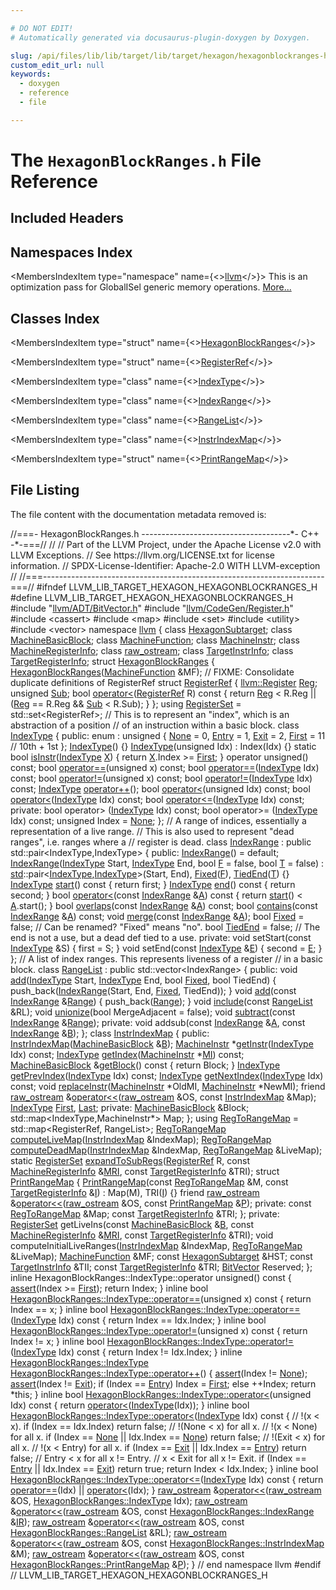```yaml
---

# DO NOT EDIT!
# Automatically generated via docusaurus-plugin-doxygen by Doxygen.

slug: /api/files/lib/lib/target/lib/target/hexagon/hexagonblockranges-h
custom_edit_url: null
keywords:
  - doxygen
  - reference
  - file

---
```





# The `HexagonBlockRanges.h` File Reference

<DoxygenPage pluginConfig={pluginConfig}>



## Included Headers

<IncludesList>
<IncludesListItem
  filePath="llvm/ADT/BitVector.h"
  permalink="/docs/api/files/include/include/llvm/include/llvm/adt/bitvector-h"
  isLocal="true" />
<IncludesListItem
  filePath="llvm/CodeGen/Register.h"
  permalink="/docs/api/files/include/include/llvm/include/llvm/codegen/register-h"
  isLocal="true" />
<IncludesListItem
  filePath="cassert"
  permalink=""
  isLocal="false" />
<IncludesListItem
  filePath="map"
  permalink=""
  isLocal="false" />
<IncludesListItem
  filePath="set"
  permalink=""
  isLocal="false" />
<IncludesListItem
  filePath="utility"
  permalink=""
  isLocal="false" />
<IncludesListItem
  filePath="vector"
  permalink=""
  isLocal="false" />
</IncludesList>

## Namespaces Index

<MembersIndex>

<MembersIndexItem
  type="namespace"
  name={<><a href="/docs/api/namespaces/llvm">llvm</a></>}>
This is an optimization pass for GlobalISel generic memory operations. <a href="/docs/api/namespaces/llvm/#details">More...</a>
</MembersIndexItem>

</MembersIndex>

## Classes Index

<MembersIndex>

<MembersIndexItem
  type="struct"
  name={<><a href="/docs/api/structs/llvm/hexagonblockranges">HexagonBlockRanges</a></>}>
</MembersIndexItem>

<MembersIndexItem
  type="struct"
  name={<><a href="/docs/api/structs/llvm/hexagonblockranges/registerref">RegisterRef</a></>}>
</MembersIndexItem>

<MembersIndexItem
  type="class"
  name={<><a href="/docs/api/classes/llvm/hexagonblockranges/indextype">IndexType</a></>}>
</MembersIndexItem>

<MembersIndexItem
  type="class"
  name={<><a href="/docs/api/classes/llvm/hexagonblockranges/indexrange">IndexRange</a></>}>
</MembersIndexItem>

<MembersIndexItem
  type="class"
  name={<><a href="/docs/api/classes/llvm/hexagonblockranges/rangelist">RangeList</a></>}>
</MembersIndexItem>

<MembersIndexItem
  type="class"
  name={<><a href="/docs/api/classes/llvm/hexagonblockranges/instrindexmap">InstrIndexMap</a></>}>
</MembersIndexItem>

<MembersIndexItem
  type="struct"
  name={<><a href="/docs/api/structs/llvm/hexagonblockranges/printrangemap">PrintRangeMap</a></>}>
</MembersIndexItem>

</MembersIndex>


## File Listing

The file content with the documentation metadata removed is:

<ProgramListing>

<Link id="l00001" /><CodeLine lineNumber="1"><Highlight kind="comment">//===- HexagonBlockRanges.h -------------------------------------&#42;- C++ -&#42;-===//</Highlight><Highlight kind="normal"></Highlight></CodeLine>
<Link id="l00002" /><CodeLine lineNumber="2"><Highlight kind="normal"></Highlight><Highlight kind="comment">//</Highlight><Highlight kind="normal"></Highlight></CodeLine>
<Link id="l00003" /><CodeLine lineNumber="3"><Highlight kind="normal"></Highlight><Highlight kind="comment">// Part of the LLVM Project, under the Apache License v2.0 with LLVM Exceptions.</Highlight><Highlight kind="normal"></Highlight></CodeLine>
<Link id="l00004" /><CodeLine lineNumber="4"><Highlight kind="normal"></Highlight><Highlight kind="comment">// See https://llvm.org/LICENSE.txt for license information.</Highlight><Highlight kind="normal"></Highlight></CodeLine>
<Link id="l00005" /><CodeLine lineNumber="5"><Highlight kind="normal"></Highlight><Highlight kind="comment">// SPDX-License-Identifier: Apache-2.0 WITH LLVM-exception</Highlight><Highlight kind="normal"></Highlight></CodeLine>
<Link id="l00006" /><CodeLine lineNumber="6"><Highlight kind="normal"></Highlight><Highlight kind="comment">//</Highlight><Highlight kind="normal"></Highlight></CodeLine>
<Link id="l00007" /><CodeLine lineNumber="7"><Highlight kind="normal"></Highlight><Highlight kind="comment">//===----------------------------------------------------------------------===//</Highlight><Highlight kind="normal"></Highlight></CodeLine>
<Link id="l00008" /><CodeLine lineNumber="8"><Highlight kind="normal"></Highlight></CodeLine>
<Link id="l00009" /><CodeLine lineNumber="9"><Highlight kind="normal"></Highlight><Highlight kind="preprocessor">#ifndef LLVM&#95;LIB&#95;TARGET&#95;HEXAGON&#95;HEXAGONBLOCKRANGES&#95;H</Highlight><Highlight kind="normal"></Highlight></CodeLine>
<Link id="l00010" /><CodeLine lineNumber="10"><Highlight kind="normal"></Highlight><Highlight kind="preprocessor">#define LLVM&#95;LIB&#95;TARGET&#95;HEXAGON&#95;HEXAGONBLOCKRANGES&#95;H</Highlight><Highlight kind="normal"></Highlight></CodeLine>
<Link id="l00011" /><CodeLine lineNumber="11"><Highlight kind="normal"></Highlight></CodeLine>
<Link id="l00012" /><CodeLine lineNumber="12"><Highlight kind="normal"></Highlight><Highlight kind="preprocessor">#include &quot;<a href="/docs/api/files/include/include/llvm/include/llvm/adt/bitvector-h">llvm/ADT/BitVector.h</a>&quot;</Highlight><Highlight kind="normal"></Highlight></CodeLine>
<Link id="l00013" /><CodeLine lineNumber="13"><Highlight kind="normal"></Highlight><Highlight kind="preprocessor">#include &quot;<a href="/docs/api/files/include/include/llvm/include/llvm/codegen/register-h">llvm/CodeGen/Register.h</a>&quot;</Highlight><Highlight kind="normal"></Highlight></CodeLine>
<Link id="l00014" /><CodeLine lineNumber="14"><Highlight kind="normal"></Highlight><Highlight kind="preprocessor">#include &lt;cassert&gt;</Highlight><Highlight kind="normal"></Highlight></CodeLine>
<Link id="l00015" /><CodeLine lineNumber="15"><Highlight kind="normal"></Highlight><Highlight kind="preprocessor">#include &lt;map&gt;</Highlight><Highlight kind="normal"></Highlight></CodeLine>
<Link id="l00016" /><CodeLine lineNumber="16"><Highlight kind="normal"></Highlight><Highlight kind="preprocessor">#include &lt;set&gt;</Highlight><Highlight kind="normal"></Highlight></CodeLine>
<Link id="l00017" /><CodeLine lineNumber="17"><Highlight kind="normal"></Highlight><Highlight kind="preprocessor">#include &lt;utility&gt;</Highlight><Highlight kind="normal"></Highlight></CodeLine>
<Link id="l00018" /><CodeLine lineNumber="18"><Highlight kind="normal"></Highlight><Highlight kind="preprocessor">#include &lt;vector&gt;</Highlight><Highlight kind="normal"></Highlight></CodeLine>
<Link id="l00019" /><CodeLine lineNumber="19"><Highlight kind="normal"></Highlight></CodeLine>
<Link id="l00020" /><CodeLine lineNumber="20"><Highlight kind="normal"></Highlight><Highlight kind="keyword">namespace </Highlight><Highlight kind="normal"><a href="/docs/api/namespaces/llvm">llvm</a> &#123;</Highlight></CodeLine>
<Link id="l00021" /><CodeLine lineNumber="21"><Highlight kind="normal"></Highlight></CodeLine>
<Link id="l00022" /><CodeLine lineNumber="22"><Highlight kind="normal"></Highlight><Highlight kind="keyword">class </Highlight><Highlight kind="normal"><a href="/docs/api/classes/llvm/hexagonsubtarget">HexagonSubtarget</a>;</Highlight></CodeLine>
<Link id="l00023" /><CodeLine lineNumber="23"><Highlight kind="normal"></Highlight><Highlight kind="keyword">class </Highlight><Highlight kind="normal"><a href="/docs/api/classes/llvm/machinebasicblock">MachineBasicBlock</a>;</Highlight></CodeLine>
<Link id="l00024" /><CodeLine lineNumber="24"><Highlight kind="normal"></Highlight><Highlight kind="keyword">class </Highlight><Highlight kind="normal"><a href="/docs/api/classes/llvm/machinefunction">MachineFunction</a>;</Highlight></CodeLine>
<Link id="l00025" /><CodeLine lineNumber="25"><Highlight kind="normal"></Highlight><Highlight kind="keyword">class </Highlight><Highlight kind="normal"><a href="/docs/api/classes/llvm/machineinstr">MachineInstr</a>;</Highlight></CodeLine>
<Link id="l00026" /><CodeLine lineNumber="26"><Highlight kind="normal"></Highlight><Highlight kind="keyword">class </Highlight><Highlight kind="normal"><a href="/docs/api/classes/llvm/machineregisterinfo">MachineRegisterInfo</a>;</Highlight></CodeLine>
<Link id="l00027" /><CodeLine lineNumber="27"><Highlight kind="normal"></Highlight><Highlight kind="keyword">class </Highlight><Highlight kind="normal"><a href="/docs/api/classes/llvm/raw-ostream">raw&#95;ostream</a>;</Highlight></CodeLine>
<Link id="l00028" /><CodeLine lineNumber="28"><Highlight kind="normal"></Highlight><Highlight kind="keyword">class </Highlight><Highlight kind="normal"><a href="/docs/api/classes/llvm/targetinstrinfo">TargetInstrInfo</a>;</Highlight></CodeLine>
<Link id="l00029" /><CodeLine lineNumber="29"><Highlight kind="normal"></Highlight><Highlight kind="keyword">class </Highlight><Highlight kind="normal"><a href="/docs/api/classes/llvm/targetregisterinfo">TargetRegisterInfo</a>;</Highlight></CodeLine>
<Link id="l00030" /><CodeLine lineNumber="30"><Highlight kind="normal"></Highlight></CodeLine>
<Link id="l00031" /><CodeLine lineNumber="31" lineLink="/docs/api/structs/llvm/hexagonblockranges"><Highlight kind="normal"></Highlight><Highlight kind="keyword">struct </Highlight><Highlight kind="normal"><a href="/docs/api/structs/llvm/hexagonblockranges/#a8651ab6dedcb92edc1f12c21d3aa34a8">HexagonBlockRanges</a> &#123;</Highlight></CodeLine>
<Link id="l00032" /><CodeLine lineNumber="32"><Highlight kind="normal">  <a href="/docs/api/structs/llvm/hexagonblockranges/#a8651ab6dedcb92edc1f12c21d3aa34a8">HexagonBlockRanges</a>(<a href="/docs/api/classes/llvm/machinefunction">MachineFunction</a> &amp;MF);</Highlight></CodeLine>
<Link id="l00033" /><CodeLine lineNumber="33"><Highlight kind="normal"></Highlight></CodeLine>
<Link id="l00034" /><CodeLine lineNumber="34"><Highlight kind="normal">  </Highlight><Highlight kind="comment">// FIXME: Consolidate duplicate definitions of RegisterRef</Highlight><Highlight kind="normal"></Highlight></CodeLine>
<Link id="l00035" /><CodeLine lineNumber="35" lineLink="/docs/api/structs/llvm/hexagonblockranges/registerref"><Highlight kind="normal">  </Highlight><Highlight kind="keyword">struct </Highlight><Highlight kind="normal"><a href="/docs/api/structs/llvm/hexagonblockranges/registerref">RegisterRef</a> &#123;</Highlight></CodeLine>
<Link id="l00036" /><CodeLine lineNumber="36" lineLink="/docs/api/structs/llvm/hexagonblockranges/registerref/#a83d950dc09b57f7a23737e975c6a048e"><Highlight kind="normal">    <a href="/docs/api/classes/llvm/register">llvm::Register</a> <a href="/docs/api/structs/llvm/hexagonblockranges/registerref/#a83d950dc09b57f7a23737e975c6a048e">Reg</a>;</Highlight></CodeLine>
<Link id="l00037" /><CodeLine lineNumber="37" lineLink="/docs/api/structs/llvm/hexagonblockranges/registerref/#a53042a5183546dbeb1dcac1f8b2c81da"><Highlight kind="normal">    </Highlight><Highlight kind="keywordtype">unsigned</Highlight><Highlight kind="normal"> <a href="/docs/api/structs/llvm/hexagonblockranges/registerref/#a53042a5183546dbeb1dcac1f8b2c81da">Sub</a>;</Highlight></CodeLine>
<Link id="l00038" /><CodeLine lineNumber="38"><Highlight kind="normal"></Highlight></CodeLine>
<Link id="l00039" /><CodeLine lineNumber="39" lineLink="/docs/api/structs/llvm/hexagonblockranges/registerref/#a14405e96d9e7ed50afc28af4fea9e880"><Highlight kind="normal">    </Highlight><Highlight kind="keywordtype">bool</Highlight><Highlight kind="normal"> <a href="/docs/api/structs/llvm/hexagonblockranges/registerref/#a14405e96d9e7ed50afc28af4fea9e880">operator&lt;</a>(<a href="/docs/api/structs/llvm/hexagonblockranges/registerref">RegisterRef</a> R)</Highlight><Highlight kind="keyword"> const </Highlight><Highlight kind="normal">&#123;</Highlight></CodeLine>
<Link id="l00040" /><CodeLine lineNumber="40"><Highlight kind="normal">      </Highlight><Highlight kind="keywordflow">return</Highlight><Highlight kind="normal"> <a href="/docs/api/structs/llvm/hexagonblockranges/registerref/#a83d950dc09b57f7a23737e975c6a048e">Reg</a> &lt; R.Reg || (<a href="/docs/api/structs/llvm/hexagonblockranges/registerref/#a83d950dc09b57f7a23737e975c6a048e">Reg</a> == R.Reg &amp;&amp; <a href="/docs/api/structs/llvm/hexagonblockranges/registerref/#a53042a5183546dbeb1dcac1f8b2c81da">Sub</a> &lt; R.Sub);</Highlight></CodeLine>
<Link id="l00041" /><CodeLine lineNumber="41"><Highlight kind="normal">    &#125;</Highlight></CodeLine>
<Link id="l00042" /><CodeLine lineNumber="42"><Highlight kind="normal">  &#125;;</Highlight></CodeLine>
<Link id="l00043" /><CodeLine lineNumber="43" lineLink="/docs/api/structs/llvm/hexagonblockranges/#a0a8faf4f40cfc6671fb8f5d418857c6f"><Highlight kind="normal">  </Highlight><Highlight kind="keyword">using </Highlight><Highlight kind="normal"><a href="/docs/api/structs/llvm/hexagonblockranges/#a0a8faf4f40cfc6671fb8f5d418857c6f">RegisterSet</a> = std::set&lt;RegisterRef&gt;;</Highlight></CodeLine>
<Link id="l00044" /><CodeLine lineNumber="44"><Highlight kind="normal"></Highlight></CodeLine>
<Link id="l00045" /><CodeLine lineNumber="45"><Highlight kind="normal">  </Highlight><Highlight kind="comment">// This is to represent an &quot;index&quot;, which is an abstraction of a position</Highlight><Highlight kind="normal"></Highlight></CodeLine>
<Link id="l00046" /><CodeLine lineNumber="46"><Highlight kind="normal">  </Highlight><Highlight kind="comment">// of an instruction within a basic block.</Highlight><Highlight kind="normal"></Highlight></CodeLine>
<Link id="l00047" /><CodeLine lineNumber="47" lineLink="/docs/api/classes/llvm/hexagonblockranges/indextype"><Highlight kind="normal">  </Highlight><Highlight kind="keyword">class </Highlight><Highlight kind="normal"><a href="/docs/api/classes/llvm/hexagonblockranges/indextype/#a5f217f9378c86bb3a8459fa3858be198">IndexType</a> &#123;</Highlight></CodeLine>
<Link id="l00048" /><CodeLine lineNumber="48"><Highlight kind="normal">  </Highlight><Highlight kind="keyword">public</Highlight><Highlight kind="normal">:</Highlight></CodeLine>
<Link id="l00049" /><CodeLine lineNumber="49"><Highlight kind="normal">    enum : </Highlight><Highlight kind="keywordtype">unsigned</Highlight><Highlight kind="normal"> &#123;</Highlight></CodeLine>
<Link id="l00050" /><CodeLine lineNumber="50" lineLink="/docs/api/classes/llvm/hexagonblockranges/indextype/#a5b92ed17598d95ff52cb6c9a33f5dd76af51a19e2bdd0598f566d27e90b554c22"><Highlight kind="normal">      <a href="/docs/api/classes/llvm/hexagonblockranges/indextype/#a5b92ed17598d95ff52cb6c9a33f5dd76af51a19e2bdd0598f566d27e90b554c22">None</a>  = 0,</Highlight></CodeLine>
<Link id="l00051" /><CodeLine lineNumber="51" lineLink="/docs/api/classes/llvm/hexagonblockranges/indextype/#a5b92ed17598d95ff52cb6c9a33f5dd76a1b7a0dcb5cb1c69fbc86f7d7b89a95bd"><Highlight kind="normal">      <a href="/docs/api/classes/llvm/hexagonblockranges/indextype/#a5b92ed17598d95ff52cb6c9a33f5dd76a1b7a0dcb5cb1c69fbc86f7d7b89a95bd">Entry</a> = 1,</Highlight></CodeLine>
<Link id="l00052" /><CodeLine lineNumber="52" lineLink="/docs/api/classes/llvm/hexagonblockranges/indextype/#a5b92ed17598d95ff52cb6c9a33f5dd76a8dfa0bea6fb1d85fb8cbbdf79a6a4903"><Highlight kind="normal">      <a href="/docs/api/classes/llvm/hexagonblockranges/indextype/#a5b92ed17598d95ff52cb6c9a33f5dd76a8dfa0bea6fb1d85fb8cbbdf79a6a4903">Exit</a>  = 2,</Highlight></CodeLine>
<Link id="l00053" /><CodeLine lineNumber="53" lineLink="/docs/api/classes/llvm/hexagonblockranges/indextype/#a5b92ed17598d95ff52cb6c9a33f5dd76ae5936d5e6ec85f7faa7a42b40008783d"><Highlight kind="normal">      <a href="/docs/api/classes/llvm/hexagonblockranges/indextype/#a5b92ed17598d95ff52cb6c9a33f5dd76ae5936d5e6ec85f7faa7a42b40008783d">First</a> = 11  </Highlight><Highlight kind="comment">// 10th + 1st</Highlight><Highlight kind="normal"></Highlight></CodeLine>
<Link id="l00054" /><CodeLine lineNumber="54"><Highlight kind="normal">    &#125;;</Highlight></CodeLine>
<Link id="l00055" /><CodeLine lineNumber="55"><Highlight kind="normal"></Highlight></CodeLine>
<Link id="l00056" /><CodeLine lineNumber="56" lineLink="/docs/api/classes/llvm/hexagonblockranges/indextype/#a5f217f9378c86bb3a8459fa3858be198"><Highlight kind="normal">    <a href="/docs/api/classes/llvm/hexagonblockranges/indextype/#a5f217f9378c86bb3a8459fa3858be198">IndexType</a>() &#123;&#125;</Highlight></CodeLine>
<Link id="l00057" /><CodeLine lineNumber="57" lineLink="/docs/api/classes/llvm/hexagonblockranges/indextype/#adadbc726ef10b4a723d357a11831f292"><Highlight kind="normal">    <a href="/docs/api/classes/llvm/hexagonblockranges/indextype/#adadbc726ef10b4a723d357a11831f292">IndexType</a>(</Highlight><Highlight kind="keywordtype">unsigned</Highlight><Highlight kind="normal"> Idx) : Index(Idx) &#123;&#125;</Highlight></CodeLine>
<Link id="l00058" /><CodeLine lineNumber="58"><Highlight kind="normal"></Highlight></CodeLine>
<Link id="l00059" /><CodeLine lineNumber="59" lineLink="/docs/api/classes/llvm/hexagonblockranges/indextype/#a4e55e4e82765de3bbc6f8881ed4dfb3c"><Highlight kind="normal">    </Highlight><Highlight kind="keyword">static</Highlight><Highlight kind="normal"> </Highlight><Highlight kind="keywordtype">bool</Highlight><Highlight kind="normal"> <a href="/docs/api/classes/llvm/hexagonblockranges/indextype/#a4e55e4e82765de3bbc6f8881ed4dfb3c">isInstr</a>(<a href="/docs/api/classes/llvm/hexagonblockranges/indextype/#a5f217f9378c86bb3a8459fa3858be198">IndexType</a> <a href="/docs/api/files/lib/lib/tablegen/tablegenbackendskeleton-cpp/#ab60f28d7a141ac46ccc200176a1bca8b">X</a>) &#123; </Highlight><Highlight kind="keywordflow">return</Highlight><Highlight kind="normal"> <a href="/docs/api/files/lib/lib/tablegen/tablegenbackendskeleton-cpp/#ab60f28d7a141ac46ccc200176a1bca8b">X</a>.Index &gt;= <a href="/docs/api/classes/llvm/hexagonblockranges/indextype/#a5b92ed17598d95ff52cb6c9a33f5dd76ae5936d5e6ec85f7faa7a42b40008783d">First</a>; &#125;</Highlight></CodeLine>
<Link id="l00060" /><CodeLine lineNumber="60"><Highlight kind="normal"></Highlight></CodeLine>
<Link id="l00061" /><CodeLine lineNumber="61"><Highlight kind="normal">    </Highlight><Highlight kind="keyword">operator</Highlight><Highlight kind="normal"> unsigned() </Highlight><Highlight kind="keyword">const</Highlight><Highlight kind="normal">;</Highlight></CodeLine>
<Link id="l00062" /><CodeLine lineNumber="62"><Highlight kind="normal">    </Highlight><Highlight kind="keywordtype">bool</Highlight><Highlight kind="normal"> <a href="/docs/api/classes/llvm/hexagonblockranges/indextype/#a427106420995017ac0577464c7f59124">operator==</a>(</Highlight><Highlight kind="keywordtype">unsigned</Highlight><Highlight kind="normal"> x) </Highlight><Highlight kind="keyword">const</Highlight><Highlight kind="normal">;</Highlight></CodeLine>
<Link id="l00063" /><CodeLine lineNumber="63"><Highlight kind="normal">    </Highlight><Highlight kind="keywordtype">bool</Highlight><Highlight kind="normal"> <a href="/docs/api/classes/llvm/hexagonblockranges/indextype/#a427106420995017ac0577464c7f59124">operator==</a>(<a href="/docs/api/classes/llvm/hexagonblockranges/indextype">IndexType</a> Idx) </Highlight><Highlight kind="keyword">const</Highlight><Highlight kind="normal">;</Highlight></CodeLine>
<Link id="l00064" /><CodeLine lineNumber="64"><Highlight kind="normal">    </Highlight><Highlight kind="keywordtype">bool</Highlight><Highlight kind="normal"> <a href="/docs/api/classes/llvm/hexagonblockranges/indextype/#aee6b00ff4a34b7194058a9098951aa0a">operator!=</a>(</Highlight><Highlight kind="keywordtype">unsigned</Highlight><Highlight kind="normal"> x) </Highlight><Highlight kind="keyword">const</Highlight><Highlight kind="normal">;</Highlight></CodeLine>
<Link id="l00065" /><CodeLine lineNumber="65"><Highlight kind="normal">    </Highlight><Highlight kind="keywordtype">bool</Highlight><Highlight kind="normal"> <a href="/docs/api/classes/llvm/hexagonblockranges/indextype/#aee6b00ff4a34b7194058a9098951aa0a">operator!=</a>(<a href="/docs/api/classes/llvm/hexagonblockranges/indextype">IndexType</a> Idx) </Highlight><Highlight kind="keyword">const</Highlight><Highlight kind="normal">;</Highlight></CodeLine>
<Link id="l00066" /><CodeLine lineNumber="66"><Highlight kind="normal">    <a href="/docs/api/classes/llvm/hexagonblockranges/indextype">IndexType</a> <a href="/docs/api/classes/llvm/hexagonblockranges/indextype/#ad5b9ab2211ec7ee288996dcca6288c64">operator++</a>();</Highlight></CodeLine>
<Link id="l00067" /><CodeLine lineNumber="67"><Highlight kind="normal">    </Highlight><Highlight kind="keywordtype">bool</Highlight><Highlight kind="normal"> <a href="/docs/api/classes/llvm/hexagonblockranges/indextype/#a9ab7a44ad405b022a63569da7712df14">operator&lt;</a>(</Highlight><Highlight kind="keywordtype">unsigned</Highlight><Highlight kind="normal"> Idx) </Highlight><Highlight kind="keyword">const</Highlight><Highlight kind="normal">;</Highlight></CodeLine>
<Link id="l00068" /><CodeLine lineNumber="68"><Highlight kind="normal">    </Highlight><Highlight kind="keywordtype">bool</Highlight><Highlight kind="normal"> <a href="/docs/api/classes/llvm/hexagonblockranges/indextype/#a9ab7a44ad405b022a63569da7712df14">operator&lt;</a>(<a href="/docs/api/classes/llvm/hexagonblockranges/indextype">IndexType</a> Idx) </Highlight><Highlight kind="keyword">const</Highlight><Highlight kind="normal">;</Highlight></CodeLine>
<Link id="l00069" /><CodeLine lineNumber="69"><Highlight kind="normal">    </Highlight><Highlight kind="keywordtype">bool</Highlight><Highlight kind="normal"> <a href="/docs/api/classes/llvm/hexagonblockranges/indextype/#a840536d82027189218ffcb4b47de31ff">operator&lt;=</a>(<a href="/docs/api/classes/llvm/hexagonblockranges/indextype">IndexType</a> Idx) </Highlight><Highlight kind="keyword">const</Highlight><Highlight kind="normal">;</Highlight></CodeLine>
<Link id="l00070" /><CodeLine lineNumber="70"><Highlight kind="normal"></Highlight></CodeLine>
<Link id="l00071" /><CodeLine lineNumber="71"><Highlight kind="normal">  </Highlight><Highlight kind="keyword">private</Highlight><Highlight kind="normal">:</Highlight></CodeLine>
<Link id="l00072" /><CodeLine lineNumber="72"><Highlight kind="normal">    </Highlight><Highlight kind="keywordtype">bool</Highlight><Highlight kind="normal"> operator&gt;  (<a href="/docs/api/classes/llvm/hexagonblockranges/indextype">IndexType</a> Idx) </Highlight><Highlight kind="keyword">const</Highlight><Highlight kind="normal">;</Highlight></CodeLine>
<Link id="l00073" /><CodeLine lineNumber="73"><Highlight kind="normal">    </Highlight><Highlight kind="keywordtype">bool</Highlight><Highlight kind="normal"> operator&gt;= (<a href="/docs/api/classes/llvm/hexagonblockranges/indextype">IndexType</a> Idx) </Highlight><Highlight kind="keyword">const</Highlight><Highlight kind="normal">;</Highlight></CodeLine>
<Link id="l00074" /><CodeLine lineNumber="74"><Highlight kind="normal"></Highlight></CodeLine>
<Link id="l00075" /><CodeLine lineNumber="75"><Highlight kind="normal">    </Highlight><Highlight kind="keywordtype">unsigned</Highlight><Highlight kind="normal"> Index = <a href="/docs/api/namespaces/llvm/#a7a24c2247bd546fc56e2de6cfd04a3d7a116ebf2078ffd98178ffbdd2f544ebb7">None</a>;</Highlight></CodeLine>
<Link id="l00076" /><CodeLine lineNumber="76"><Highlight kind="normal">  &#125;;</Highlight></CodeLine>
<Link id="l00077" /><CodeLine lineNumber="77"><Highlight kind="normal"></Highlight></CodeLine>
<Link id="l00078" /><CodeLine lineNumber="78"><Highlight kind="normal">  </Highlight><Highlight kind="comment">// A range of indices, essentially a representation of a live range.</Highlight><Highlight kind="normal"></Highlight></CodeLine>
<Link id="l00079" /><CodeLine lineNumber="79"><Highlight kind="normal">  </Highlight><Highlight kind="comment">// This is also used to represent &quot;dead ranges&quot;, i.e. ranges where a</Highlight><Highlight kind="normal"></Highlight></CodeLine>
<Link id="l00080" /><CodeLine lineNumber="80"><Highlight kind="normal">  </Highlight><Highlight kind="comment">// register is dead.</Highlight><Highlight kind="normal"></Highlight></CodeLine>
<Link id="l00081" /><CodeLine lineNumber="81" lineLink="/docs/api/classes/llvm/hexagonblockranges/indexrange"><Highlight kind="normal">  </Highlight><Highlight kind="keyword">class </Highlight><Highlight kind="normal"><a href="/docs/api/classes/llvm/hexagonblockranges/indexrange/#a896da44ea93b1652fe22b18402cb6862">IndexRange</a> : </Highlight><Highlight kind="keyword">public</Highlight><Highlight kind="normal"> std::pair&lt;IndexType,IndexType&gt; &#123;</Highlight></CodeLine>
<Link id="l00082" /><CodeLine lineNumber="82"><Highlight kind="normal">  </Highlight><Highlight kind="keyword">public</Highlight><Highlight kind="normal">:</Highlight></CodeLine>
<Link id="l00083" /><CodeLine lineNumber="83" lineLink="/docs/api/classes/llvm/hexagonblockranges/indexrange/#a896da44ea93b1652fe22b18402cb6862"><Highlight kind="normal">    <a href="/docs/api/classes/llvm/hexagonblockranges/indexrange/#a896da44ea93b1652fe22b18402cb6862">IndexRange</a>() = </Highlight><Highlight kind="keywordflow">default</Highlight><Highlight kind="normal">;</Highlight></CodeLine>
<Link id="l00084" /><CodeLine lineNumber="84" lineLink="/docs/api/classes/llvm/hexagonblockranges/indexrange/#a4c5fc1bacd1e895d5e4b30cdf7e8e0f9"><Highlight kind="normal">    <a href="/docs/api/classes/llvm/hexagonblockranges/indexrange/#a4c5fc1bacd1e895d5e4b30cdf7e8e0f9">IndexRange</a>(<a href="/docs/api/classes/llvm/hexagonblockranges/indextype">IndexType</a> Start, <a href="/docs/api/classes/llvm/hexagonblockranges/indextype">IndexType</a> End, </Highlight><Highlight kind="keywordtype">bool</Highlight><Highlight kind="normal"> <a href="/docs/api/files/lib/lib/support/md5-cpp/#a96d73bbd7af15cb1fc38c3f4a3bd82e9">F</a> = </Highlight><Highlight kind="keyword">false</Highlight><Highlight kind="normal">, </Highlight><Highlight kind="keywordtype">bool</Highlight><Highlight kind="normal"> <a href="/docs/api/files/lib/lib/target/lib/target/mips/mips16isellowering-cpp/#a0acb682b8260ab1c60b918599864e2e5">T</a> = </Highlight><Highlight kind="keyword">false</Highlight><Highlight kind="normal">)</Highlight></CodeLine>
<Link id="l00085" /><CodeLine lineNumber="85"><Highlight kind="normal">      : <a href="/docs/api/namespaces/std">std</a>::pair&lt;<a href="/docs/api/classes/llvm/hexagonblockranges/indextype">IndexType</a>,<a href="/docs/api/classes/llvm/hexagonblockranges/indextype">IndexType</a>&gt;(Start, End), <a href="/docs/api/classes/llvm/hexagonblockranges/indexrange/#ad4f32d7f0cfe00ffef0085a350d2b1b1">Fixed</a>(<a href="/docs/api/files/lib/lib/support/md5-cpp/#a96d73bbd7af15cb1fc38c3f4a3bd82e9">F</a>), <a href="/docs/api/classes/llvm/hexagonblockranges/indexrange/#aa171f135bca180deea52a78722ca1a2e">TiedEnd</a>(<a href="/docs/api/files/lib/lib/target/lib/target/mips/mips16isellowering-cpp/#a0acb682b8260ab1c60b918599864e2e5">T</a>) &#123;&#125;</Highlight></CodeLine>
<Link id="l00086" /><CodeLine lineNumber="86"><Highlight kind="normal"></Highlight></CodeLine>
<Link id="l00087" /><CodeLine lineNumber="87" lineLink="/docs/api/classes/llvm/hexagonblockranges/indexrange/#a0d3eefbe3c5753f56041805c343b094e"><Highlight kind="normal">    <a href="/docs/api/classes/llvm/hexagonblockranges/indextype">IndexType</a> <a href="/docs/api/classes/llvm/hexagonblockranges/indexrange/#a0d3eefbe3c5753f56041805c343b094e">start</a>()</Highlight><Highlight kind="keyword"> const </Highlight><Highlight kind="normal">&#123; </Highlight><Highlight kind="keywordflow">return</Highlight><Highlight kind="normal"> first; &#125;</Highlight></CodeLine>
<Link id="l00088" /><CodeLine lineNumber="88" lineLink="/docs/api/classes/llvm/hexagonblockranges/indexrange/#aca59ba8f0683a6ab7f08ade1f4658bba"><Highlight kind="normal">    <a href="/docs/api/classes/llvm/hexagonblockranges/indextype">IndexType</a> <a href="/docs/api/classes/llvm/hexagonblockranges/indexrange/#aca59ba8f0683a6ab7f08ade1f4658bba">end</a>()</Highlight><Highlight kind="keyword"> const   </Highlight><Highlight kind="normal">&#123; </Highlight><Highlight kind="keywordflow">return</Highlight><Highlight kind="normal"> second; &#125;</Highlight></CodeLine>
<Link id="l00089" /><CodeLine lineNumber="89"><Highlight kind="normal"></Highlight></CodeLine>
<Link id="l00090" /><CodeLine lineNumber="90" lineLink="/docs/api/classes/llvm/hexagonblockranges/indexrange/#a76cf0a0c219b8e32dd0e536e29e18230"><Highlight kind="normal">    </Highlight><Highlight kind="keywordtype">bool</Highlight><Highlight kind="normal"> <a href="/docs/api/classes/llvm/hexagonblockranges/indexrange/#a76cf0a0c219b8e32dd0e536e29e18230">operator&lt;</a>(</Highlight><Highlight kind="keyword">const</Highlight><Highlight kind="normal"> <a href="/docs/api/classes/llvm/hexagonblockranges/indexrange/#a896da44ea93b1652fe22b18402cb6862">IndexRange</a> &amp;<a href="/docs/api/files/lib/lib/ir/builtingcs-cpp/#a2e38c85003a042421cde1647632d0b72">A</a>)</Highlight><Highlight kind="keyword"> const </Highlight><Highlight kind="normal">&#123;</Highlight></CodeLine>
<Link id="l00091" /><CodeLine lineNumber="91"><Highlight kind="normal">      </Highlight><Highlight kind="keywordflow">return</Highlight><Highlight kind="normal"> <a href="/docs/api/classes/llvm/hexagonblockranges/indexrange/#a0d3eefbe3c5753f56041805c343b094e">start</a>() &lt; <a href="/docs/api/files/lib/lib/ir/builtingcs-cpp/#a2e38c85003a042421cde1647632d0b72">A</a>.start();</Highlight></CodeLine>
<Link id="l00092" /><CodeLine lineNumber="92"><Highlight kind="normal">    &#125;</Highlight></CodeLine>
<Link id="l00093" /><CodeLine lineNumber="93"><Highlight kind="normal"></Highlight></CodeLine>
<Link id="l00094" /><CodeLine lineNumber="94"><Highlight kind="normal">    </Highlight><Highlight kind="keywordtype">bool</Highlight><Highlight kind="normal"> <a href="/docs/api/classes/llvm/hexagonblockranges/indexrange/#a7c68ec020f9529a22c70a6528950da1d">overlaps</a>(</Highlight><Highlight kind="keyword">const</Highlight><Highlight kind="normal"> <a href="/docs/api/classes/llvm/hexagonblockranges/indexrange">IndexRange</a> &amp;<a href="/docs/api/files/lib/lib/ir/builtingcs-cpp/#a2e38c85003a042421cde1647632d0b72">A</a>) </Highlight><Highlight kind="keyword">const</Highlight><Highlight kind="normal">;</Highlight></CodeLine>
<Link id="l00095" /><CodeLine lineNumber="95"><Highlight kind="normal">    </Highlight><Highlight kind="keywordtype">bool</Highlight><Highlight kind="normal"> <a href="/docs/api/classes/llvm/hexagonblockranges/indexrange/#ab0966222cb0d2b18634eb3aa9c412f49">contains</a>(</Highlight><Highlight kind="keyword">const</Highlight><Highlight kind="normal"> <a href="/docs/api/classes/llvm/hexagonblockranges/indexrange">IndexRange</a> &amp;<a href="/docs/api/files/lib/lib/ir/builtingcs-cpp/#a2e38c85003a042421cde1647632d0b72">A</a>) </Highlight><Highlight kind="keyword">const</Highlight><Highlight kind="normal">;</Highlight></CodeLine>
<Link id="l00096" /><CodeLine lineNumber="96"><Highlight kind="normal">    </Highlight><Highlight kind="keywordtype">void</Highlight><Highlight kind="normal"> <a href="/docs/api/classes/llvm/hexagonblockranges/indexrange/#a130d144a312addfffe2600000ddef06d">merge</a>(</Highlight><Highlight kind="keyword">const</Highlight><Highlight kind="normal"> <a href="/docs/api/classes/llvm/hexagonblockranges/indexrange">IndexRange</a> &amp;<a href="/docs/api/files/lib/lib/ir/builtingcs-cpp/#a2e38c85003a042421cde1647632d0b72">A</a>);</Highlight></CodeLine>
<Link id="l00097" /><CodeLine lineNumber="97"><Highlight kind="normal"></Highlight></CodeLine>
<Link id="l00098" /><CodeLine lineNumber="98" lineLink="/docs/api/classes/llvm/hexagonblockranges/indexrange/#ad4f32d7f0cfe00ffef0085a350d2b1b1"><Highlight kind="normal">    </Highlight><Highlight kind="keywordtype">bool</Highlight><Highlight kind="normal"> <a href="/docs/api/classes/llvm/hexagonblockranges/indexrange/#ad4f32d7f0cfe00ffef0085a350d2b1b1">Fixed</a> = </Highlight><Highlight kind="keyword">false</Highlight><Highlight kind="normal">;   </Highlight><Highlight kind="comment">// Can be renamed?  &quot;Fixed&quot; means &quot;no&quot;.</Highlight><Highlight kind="normal"></Highlight></CodeLine>
<Link id="l00099" /><CodeLine lineNumber="99" lineLink="/docs/api/classes/llvm/hexagonblockranges/indexrange/#aa171f135bca180deea52a78722ca1a2e"><Highlight kind="normal">    </Highlight><Highlight kind="keywordtype">bool</Highlight><Highlight kind="normal"> <a href="/docs/api/classes/llvm/hexagonblockranges/indexrange/#aa171f135bca180deea52a78722ca1a2e">TiedEnd</a> = </Highlight><Highlight kind="keyword">false</Highlight><Highlight kind="normal">; </Highlight><Highlight kind="comment">// The end is not a use, but a dead def tied to a use.</Highlight><Highlight kind="normal"></Highlight></CodeLine>
<Link id="l00100" /><CodeLine lineNumber="100"><Highlight kind="normal"></Highlight></CodeLine>
<Link id="l00101" /><CodeLine lineNumber="101"><Highlight kind="normal">  </Highlight><Highlight kind="keyword">private</Highlight><Highlight kind="normal">:</Highlight></CodeLine>
<Link id="l00102" /><CodeLine lineNumber="102"><Highlight kind="normal">    </Highlight><Highlight kind="keywordtype">void</Highlight><Highlight kind="normal"> setStart(</Highlight><Highlight kind="keyword">const</Highlight><Highlight kind="normal"> <a href="/docs/api/classes/llvm/hexagonblockranges/indextype">IndexType</a> &amp;S) &#123; first = S; &#125;</Highlight></CodeLine>
<Link id="l00103" /><CodeLine lineNumber="103"><Highlight kind="normal">    </Highlight><Highlight kind="keywordtype">void</Highlight><Highlight kind="normal"> setEnd(</Highlight><Highlight kind="keyword">const</Highlight><Highlight kind="normal"> <a href="/docs/api/classes/llvm/hexagonblockranges/indextype">IndexType</a> &amp;<a href="/docs/api/files/lib/lib/ir/builtingcs-cpp/#abb2b3a60ccc38a28239e19a1646e0c8a">E</a>)   &#123; second = <a href="/docs/api/files/lib/lib/ir/builtingcs-cpp/#abb2b3a60ccc38a28239e19a1646e0c8a">E</a>; &#125;</Highlight></CodeLine>
<Link id="l00104" /><CodeLine lineNumber="104"><Highlight kind="normal">  &#125;;</Highlight></CodeLine>
<Link id="l00105" /><CodeLine lineNumber="105"><Highlight kind="normal"></Highlight></CodeLine>
<Link id="l00106" /><CodeLine lineNumber="106"><Highlight kind="normal">  </Highlight><Highlight kind="comment">// A list of index ranges. This represents liveness of a register</Highlight><Highlight kind="normal"></Highlight></CodeLine>
<Link id="l00107" /><CodeLine lineNumber="107"><Highlight kind="normal">  </Highlight><Highlight kind="comment">// in a basic block.</Highlight><Highlight kind="normal"></Highlight></CodeLine>
<Link id="l00108" /><CodeLine lineNumber="108" lineLink="/docs/api/classes/llvm/hexagonblockranges/rangelist"><Highlight kind="normal">  </Highlight><Highlight kind="keyword">class </Highlight><Highlight kind="normal"><a href="/docs/api/classes/llvm/hexagonblockranges/rangelist">RangeList</a> : </Highlight><Highlight kind="keyword">public</Highlight><Highlight kind="normal"> std::vector&lt;IndexRange&gt; &#123;</Highlight></CodeLine>
<Link id="l00109" /><CodeLine lineNumber="109"><Highlight kind="normal">  </Highlight><Highlight kind="keyword">public</Highlight><Highlight kind="normal">:</Highlight></CodeLine>
<Link id="l00110" /><CodeLine lineNumber="110" lineLink="/docs/api/classes/llvm/hexagonblockranges/rangelist/#a9f026832bd064ad1fa46ba05dd98603e"><Highlight kind="normal">    </Highlight><Highlight kind="keywordtype">void</Highlight><Highlight kind="normal"> <a href="/docs/api/classes/llvm/hexagonblockranges/rangelist/#a9f026832bd064ad1fa46ba05dd98603e">add</a>(<a href="/docs/api/classes/llvm/hexagonblockranges/indextype">IndexType</a> Start, <a href="/docs/api/classes/llvm/hexagonblockranges/indextype">IndexType</a> End, </Highlight><Highlight kind="keywordtype">bool</Highlight><Highlight kind="normal"> <a href="/docs/api/namespaces/llvm/#a403260df3a211e47e65f35fbfd9bee8fa4457d440870ad6d42bab9082d9bf9b61">Fixed</a>, </Highlight><Highlight kind="keywordtype">bool</Highlight><Highlight kind="normal"> TiedEnd) &#123;</Highlight></CodeLine>
<Link id="l00111" /><CodeLine lineNumber="111"><Highlight kind="normal">      push&#95;back(<a href="/docs/api/classes/llvm/hexagonblockranges/indexrange">IndexRange</a>(Start, End, <a href="/docs/api/namespaces/llvm/#a403260df3a211e47e65f35fbfd9bee8fa4457d440870ad6d42bab9082d9bf9b61">Fixed</a>, TiedEnd));</Highlight></CodeLine>
<Link id="l00112" /><CodeLine lineNumber="112"><Highlight kind="normal">    &#125;</Highlight></CodeLine>
<Link id="l00113" /><CodeLine lineNumber="113" lineLink="/docs/api/classes/llvm/hexagonblockranges/rangelist/#a02022309cdac3a5689cb172a9ba84ed2"><Highlight kind="normal">    </Highlight><Highlight kind="keywordtype">void</Highlight><Highlight kind="normal"> <a href="/docs/api/classes/llvm/hexagonblockranges/rangelist/#a02022309cdac3a5689cb172a9ba84ed2">add</a>(</Highlight><Highlight kind="keyword">const</Highlight><Highlight kind="normal"> <a href="/docs/api/classes/llvm/hexagonblockranges/indexrange">IndexRange</a> &amp;<a href="/docs/api/files/lib/lib/target/lib/target/nvptx/nvvmintrrange-cpp/#a34bd74317e3f04bfc4318c2d1a470877">Range</a>) &#123;</Highlight></CodeLine>
<Link id="l00114" /><CodeLine lineNumber="114"><Highlight kind="normal">      push&#95;back(<a href="/docs/api/files/lib/lib/target/lib/target/nvptx/nvvmintrrange-cpp/#a34bd74317e3f04bfc4318c2d1a470877">Range</a>);</Highlight></CodeLine>
<Link id="l00115" /><CodeLine lineNumber="115"><Highlight kind="normal">    &#125;</Highlight></CodeLine>
<Link id="l00116" /><CodeLine lineNumber="116"><Highlight kind="normal"></Highlight></CodeLine>
<Link id="l00117" /><CodeLine lineNumber="117"><Highlight kind="normal">    </Highlight><Highlight kind="keywordtype">void</Highlight><Highlight kind="normal"> <a href="/docs/api/classes/llvm/hexagonblockranges/rangelist/#a21bad0edbbca68f73c7dbd737f6f06b1">include</a>(</Highlight><Highlight kind="keyword">const</Highlight><Highlight kind="normal"> <a href="/docs/api/classes/llvm/hexagonblockranges/rangelist">RangeList</a> &amp;RL);</Highlight></CodeLine>
<Link id="l00118" /><CodeLine lineNumber="118"><Highlight kind="normal">    </Highlight><Highlight kind="keywordtype">void</Highlight><Highlight kind="normal"> <a href="/docs/api/classes/llvm/hexagonblockranges/rangelist/#a4f91b01fafd4d58517735317cd76a2e0">unionize</a>(</Highlight><Highlight kind="keywordtype">bool</Highlight><Highlight kind="normal"> MergeAdjacent = </Highlight><Highlight kind="keyword">false</Highlight><Highlight kind="normal">);</Highlight></CodeLine>
<Link id="l00119" /><CodeLine lineNumber="119"><Highlight kind="normal">    </Highlight><Highlight kind="keywordtype">void</Highlight><Highlight kind="normal"> <a href="/docs/api/classes/llvm/hexagonblockranges/rangelist/#a1e39247090c4a34534af7e360eb6b13f">subtract</a>(</Highlight><Highlight kind="keyword">const</Highlight><Highlight kind="normal"> <a href="/docs/api/classes/llvm/hexagonblockranges/indexrange">IndexRange</a> &amp;<a href="/docs/api/files/lib/lib/target/lib/target/nvptx/nvvmintrrange-cpp/#a34bd74317e3f04bfc4318c2d1a470877">Range</a>);</Highlight></CodeLine>
<Link id="l00120" /><CodeLine lineNumber="120"><Highlight kind="normal"></Highlight></CodeLine>
<Link id="l00121" /><CodeLine lineNumber="121"><Highlight kind="normal">  </Highlight><Highlight kind="keyword">private</Highlight><Highlight kind="normal">:</Highlight></CodeLine>
<Link id="l00122" /><CodeLine lineNumber="122"><Highlight kind="normal">    </Highlight><Highlight kind="keywordtype">void</Highlight><Highlight kind="normal"> addsub(</Highlight><Highlight kind="keyword">const</Highlight><Highlight kind="normal"> <a href="/docs/api/classes/llvm/hexagonblockranges/indexrange">IndexRange</a> &amp;<a href="/docs/api/files/lib/lib/ir/builtingcs-cpp/#a2e38c85003a042421cde1647632d0b72">A</a>, </Highlight><Highlight kind="keyword">const</Highlight><Highlight kind="normal"> <a href="/docs/api/classes/llvm/hexagonblockranges/indexrange">IndexRange</a> &amp;<a href="/docs/api/files/lib/lib/ir/builtingcs-cpp/#ae76959fe811ba090de4cba69ac00f1da">B</a>);</Highlight></CodeLine>
<Link id="l00123" /><CodeLine lineNumber="123"><Highlight kind="normal">  &#125;;</Highlight></CodeLine>
<Link id="l00124" /><CodeLine lineNumber="124"><Highlight kind="normal"></Highlight></CodeLine>
<Link id="l00125" /><CodeLine lineNumber="125" lineLink="/docs/api/classes/llvm/hexagonblockranges/instrindexmap"><Highlight kind="normal">  </Highlight><Highlight kind="keyword">class </Highlight><Highlight kind="normal"><a href="/docs/api/classes/llvm/hexagonblockranges/instrindexmap/#ad0573722c851dd8e2fd4bf1468f66313">InstrIndexMap</a> &#123;</Highlight></CodeLine>
<Link id="l00126" /><CodeLine lineNumber="126"><Highlight kind="normal">  </Highlight><Highlight kind="keyword">public</Highlight><Highlight kind="normal">:</Highlight></CodeLine>
<Link id="l00127" /><CodeLine lineNumber="127"><Highlight kind="normal">    <a href="/docs/api/classes/llvm/hexagonblockranges/instrindexmap/#ad0573722c851dd8e2fd4bf1468f66313">InstrIndexMap</a>(<a href="/docs/api/classes/llvm/machinebasicblock">MachineBasicBlock</a> &amp;<a href="/docs/api/files/lib/lib/ir/builtingcs-cpp/#ae76959fe811ba090de4cba69ac00f1da">B</a>);</Highlight></CodeLine>
<Link id="l00128" /><CodeLine lineNumber="128"><Highlight kind="normal"></Highlight></CodeLine>
<Link id="l00129" /><CodeLine lineNumber="129"><Highlight kind="normal">    <a href="/docs/api/classes/llvm/machineinstr">MachineInstr</a> &#42;<a href="/docs/api/classes/llvm/hexagonblockranges/instrindexmap/#adab5a1f825e30f33ac209ddd0c11bba9">getInstr</a>(<a href="/docs/api/classes/llvm/hexagonblockranges/indextype">IndexType</a> Idx) </Highlight><Highlight kind="keyword">const</Highlight><Highlight kind="normal">;</Highlight></CodeLine>
<Link id="l00130" /><CodeLine lineNumber="130"><Highlight kind="normal">    <a href="/docs/api/classes/llvm/hexagonblockranges/indextype">IndexType</a> <a href="/docs/api/classes/llvm/hexagonblockranges/instrindexmap/#a825be59a5a6d9036398e5fbc096e4c20">getIndex</a>(<a href="/docs/api/classes/llvm/machineinstr">MachineInstr</a> &#42;<a href="/docs/api/files/lib/lib/codegen/lib/codegen/globalisel/irtranslator-cpp/#abe44dfdea65b4f7e11e0a608ab708b76">MI</a>) </Highlight><Highlight kind="keyword">const</Highlight><Highlight kind="normal">;</Highlight></CodeLine>
<Link id="l00131" /><CodeLine lineNumber="131" lineLink="/docs/api/classes/llvm/hexagonblockranges/instrindexmap/#a51cfad5f9dc05280cd998a3ef76c0ec9"><Highlight kind="normal">    <a href="/docs/api/classes/llvm/machinebasicblock">MachineBasicBlock</a> &amp;<a href="/docs/api/classes/llvm/hexagonblockranges/instrindexmap/#a51cfad5f9dc05280cd998a3ef76c0ec9">getBlock</a>()</Highlight><Highlight kind="keyword"> const </Highlight><Highlight kind="normal">&#123; </Highlight><Highlight kind="keywordflow">return</Highlight><Highlight kind="normal"> Block; &#125;</Highlight></CodeLine>
<Link id="l00132" /><CodeLine lineNumber="132"><Highlight kind="normal">    <a href="/docs/api/classes/llvm/hexagonblockranges/indextype">IndexType</a> <a href="/docs/api/classes/llvm/hexagonblockranges/instrindexmap/#a7085a311776097c887efdf4653d50462">getPrevIndex</a>(<a href="/docs/api/classes/llvm/hexagonblockranges/indextype">IndexType</a> Idx) </Highlight><Highlight kind="keyword">const</Highlight><Highlight kind="normal">;</Highlight></CodeLine>
<Link id="l00133" /><CodeLine lineNumber="133"><Highlight kind="normal">    <a href="/docs/api/classes/llvm/hexagonblockranges/indextype">IndexType</a> <a href="/docs/api/classes/llvm/hexagonblockranges/instrindexmap/#a682ee592460d7a33e7448c87c136d0aa">getNextIndex</a>(<a href="/docs/api/classes/llvm/hexagonblockranges/indextype">IndexType</a> Idx) </Highlight><Highlight kind="keyword">const</Highlight><Highlight kind="normal">;</Highlight></CodeLine>
<Link id="l00134" /><CodeLine lineNumber="134"><Highlight kind="normal">    </Highlight><Highlight kind="keywordtype">void</Highlight><Highlight kind="normal"> <a href="/docs/api/classes/llvm/hexagonblockranges/instrindexmap/#a2b68cca827f2ca38674ab66bbd007172">replaceInstr</a>(<a href="/docs/api/classes/llvm/machineinstr">MachineInstr</a> &#42;OldMI, <a href="/docs/api/classes/llvm/machineinstr">MachineInstr</a> &#42;NewMI);</Highlight></CodeLine>
<Link id="l00135" /><CodeLine lineNumber="135"><Highlight kind="normal"></Highlight></CodeLine>
<Link id="l00136" /><CodeLine lineNumber="136" lineLink="/docs/api/classes/llvm/hexagonblockranges/instrindexmap/#ae04aed01f583320c91f305dcb8bbee36"><Highlight kind="normal">    </Highlight><Highlight kind="keyword">friend</Highlight><Highlight kind="normal"> <a href="/docs/api/classes/llvm/raw-ostream">raw&#95;ostream</a> &amp;<a href="/docs/api/classes/llvm/hexagonblockranges/instrindexmap/#ae04aed01f583320c91f305dcb8bbee36">operator&lt;&lt;</a>(<a href="/docs/api/classes/llvm/raw-ostream">raw&#95;ostream</a> &amp;OS, </Highlight><Highlight kind="keyword">const</Highlight><Highlight kind="normal"> <a href="/docs/api/classes/llvm/hexagonblockranges/instrindexmap/#ad0573722c851dd8e2fd4bf1468f66313">InstrIndexMap</a> &amp;Map);</Highlight></CodeLine>
<Link id="l00137" /><CodeLine lineNumber="137"><Highlight kind="normal"></Highlight></CodeLine>
<Link id="l00138" /><CodeLine lineNumber="138" lineLink="/docs/api/classes/llvm/hexagonblockranges/instrindexmap/#a5934b9053bb427b199b63f5deb6dde6d"><Highlight kind="normal">    <a href="/docs/api/classes/llvm/hexagonblockranges/indextype">IndexType</a> <a href="/docs/api/classes/llvm/hexagonblockranges/instrindexmap/#a5934b9053bb427b199b63f5deb6dde6d">First</a>, <a href="/docs/api/classes/llvm/hexagonblockranges/instrindexmap/#a7f90b39d64006f65ffb1a2dd4da13d9e">Last</a>;</Highlight></CodeLine>
<Link id="l00139" /><CodeLine lineNumber="139"><Highlight kind="normal"></Highlight></CodeLine>
<Link id="l00140" /><CodeLine lineNumber="140"><Highlight kind="normal">  </Highlight><Highlight kind="keyword">private</Highlight><Highlight kind="normal">:</Highlight></CodeLine>
<Link id="l00141" /><CodeLine lineNumber="141"><Highlight kind="normal">    <a href="/docs/api/classes/llvm/machinebasicblock">MachineBasicBlock</a> &amp;Block;</Highlight></CodeLine>
<Link id="l00142" /><CodeLine lineNumber="142"><Highlight kind="normal">    std::map&lt;IndexType,MachineInstr&#42;&gt; Map;</Highlight></CodeLine>
<Link id="l00143" /><CodeLine lineNumber="143"><Highlight kind="normal">  &#125;;</Highlight></CodeLine>
<Link id="l00144" /><CodeLine lineNumber="144"><Highlight kind="normal"></Highlight></CodeLine>
<Link id="l00145" /><CodeLine lineNumber="145" lineLink="/docs/api/structs/llvm/hexagonblockranges/#a89b76d06bf1f65a5c61d6679afb83eba"><Highlight kind="normal">  </Highlight><Highlight kind="keyword">using </Highlight><Highlight kind="normal"><a href="/docs/api/structs/llvm/hexagonblockranges/#a89b76d06bf1f65a5c61d6679afb83eba">RegToRangeMap</a> = std::map&lt;RegisterRef, RangeList&gt;;</Highlight></CodeLine>
<Link id="l00146" /><CodeLine lineNumber="146"><Highlight kind="normal"></Highlight></CodeLine>
<Link id="l00147" /><CodeLine lineNumber="147"><Highlight kind="normal">  <a href="/docs/api/structs/llvm/hexagonblockranges/#a89b76d06bf1f65a5c61d6679afb83eba">RegToRangeMap</a> <a href="/docs/api/structs/llvm/hexagonblockranges/#a090b4f688ed9b88f78b91c157c1749f6">computeLiveMap</a>(<a href="/docs/api/classes/llvm/hexagonblockranges/instrindexmap">InstrIndexMap</a> &amp;IndexMap);</Highlight></CodeLine>
<Link id="l00148" /><CodeLine lineNumber="148"><Highlight kind="normal">  <a href="/docs/api/structs/llvm/hexagonblockranges/#a89b76d06bf1f65a5c61d6679afb83eba">RegToRangeMap</a> <a href="/docs/api/structs/llvm/hexagonblockranges/#a4271a72d1e29d700427b7cb039771a5f">computeDeadMap</a>(<a href="/docs/api/classes/llvm/hexagonblockranges/instrindexmap">InstrIndexMap</a> &amp;IndexMap, <a href="/docs/api/structs/llvm/hexagonblockranges/#a89b76d06bf1f65a5c61d6679afb83eba">RegToRangeMap</a> &amp;LiveMap);</Highlight></CodeLine>
<Link id="l00149" /><CodeLine lineNumber="149"><Highlight kind="normal">  </Highlight><Highlight kind="keyword">static</Highlight><Highlight kind="normal"> <a href="/docs/api/structs/llvm/hexagonblockranges/#a0a8faf4f40cfc6671fb8f5d418857c6f">RegisterSet</a> <a href="/docs/api/structs/llvm/hexagonblockranges/#a38d84460cfac22f6438b6de5a8fcc955">expandToSubRegs</a>(<a href="/docs/api/structs/llvm/hexagonblockranges/registerref">RegisterRef</a> R,</Highlight></CodeLine>
<Link id="l00150" /><CodeLine lineNumber="150"><Highlight kind="normal">      </Highlight><Highlight kind="keyword">const</Highlight><Highlight kind="normal"> <a href="/docs/api/classes/llvm/machineregisterinfo">MachineRegisterInfo</a> &amp;<a href="/docs/api/files/lib/lib/target/lib/target/aarch64/aarch64advsimdscalarpass-cpp/#aacd2ab195054a3e6a74bfbb9d5d571c8">MRI</a>, </Highlight><Highlight kind="keyword">const</Highlight><Highlight kind="normal"> <a href="/docs/api/classes/llvm/targetregisterinfo">TargetRegisterInfo</a> &amp;TRI);</Highlight></CodeLine>
<Link id="l00151" /><CodeLine lineNumber="151"><Highlight kind="normal"></Highlight></CodeLine>
<Link id="l00152" /><CodeLine lineNumber="152" lineLink="/docs/api/structs/llvm/hexagonblockranges/printrangemap"><Highlight kind="normal">  </Highlight><Highlight kind="keyword">struct </Highlight><Highlight kind="normal"><a href="/docs/api/structs/llvm/hexagonblockranges/printrangemap/#a906dd3a56e99a945dde208b71ece8784">PrintRangeMap</a> &#123;</Highlight></CodeLine>
<Link id="l00153" /><CodeLine lineNumber="153" lineLink="/docs/api/structs/llvm/hexagonblockranges/printrangemap/#a906dd3a56e99a945dde208b71ece8784"><Highlight kind="normal">    <a href="/docs/api/structs/llvm/hexagonblockranges/printrangemap/#a906dd3a56e99a945dde208b71ece8784">PrintRangeMap</a>(</Highlight><Highlight kind="keyword">const</Highlight><Highlight kind="normal"> <a href="/docs/api/structs/llvm/hexagonblockranges/#a89b76d06bf1f65a5c61d6679afb83eba">RegToRangeMap</a> &amp;M, </Highlight><Highlight kind="keyword">const</Highlight><Highlight kind="normal"> <a href="/docs/api/classes/llvm/targetregisterinfo">TargetRegisterInfo</a> &amp;<a href="/docs/api/files/lib/lib/support/md5-cpp/#ac0eafdc9ee161b71e7af98af736952fd">I</a>)</Highlight></CodeLine>
<Link id="l00154" /><CodeLine lineNumber="154"><Highlight kind="normal">        : Map(M), TRI(<a href="/docs/api/files/lib/lib/support/md5-cpp/#ac0eafdc9ee161b71e7af98af736952fd">I</a>) &#123;&#125;</Highlight></CodeLine>
<Link id="l00155" /><CodeLine lineNumber="155"><Highlight kind="normal"></Highlight></CodeLine>
<Link id="l00156" /><CodeLine lineNumber="156" lineLink="/docs/api/structs/llvm/hexagonblockranges/printrangemap/#a9b3a75f67f0e0ae09fee405616845802"><Highlight kind="normal">    </Highlight><Highlight kind="keyword">friend</Highlight><Highlight kind="normal"> <a href="/docs/api/classes/llvm/raw-ostream">raw&#95;ostream</a> &amp;<a href="/docs/api/structs/llvm/hexagonblockranges/printrangemap/#a9b3a75f67f0e0ae09fee405616845802">operator&lt;&lt;</a>(<a href="/docs/api/classes/llvm/raw-ostream">raw&#95;ostream</a> &amp;OS, </Highlight><Highlight kind="keyword">const</Highlight><Highlight kind="normal"> <a href="/docs/api/structs/llvm/hexagonblockranges/printrangemap/#a906dd3a56e99a945dde208b71ece8784">PrintRangeMap</a> &amp;<a href="/docs/api/files/lib/lib/option/option-cpp/#a04665169063c8ca1f2ea96c27fc7c2b2">P</a>);</Highlight></CodeLine>
<Link id="l00157" /><CodeLine lineNumber="157"><Highlight kind="normal"></Highlight></CodeLine>
<Link id="l00158" /><CodeLine lineNumber="158"><Highlight kind="normal">  </Highlight><Highlight kind="keyword">private</Highlight><Highlight kind="normal">:</Highlight></CodeLine>
<Link id="l00159" /><CodeLine lineNumber="159"><Highlight kind="normal">    </Highlight><Highlight kind="keyword">const</Highlight><Highlight kind="normal"> <a href="/docs/api/structs/llvm/hexagonblockranges/#a89b76d06bf1f65a5c61d6679afb83eba">RegToRangeMap</a> &amp;Map;</Highlight></CodeLine>
<Link id="l00160" /><CodeLine lineNumber="160"><Highlight kind="normal">    </Highlight><Highlight kind="keyword">const</Highlight><Highlight kind="normal"> <a href="/docs/api/classes/llvm/targetregisterinfo">TargetRegisterInfo</a> &amp;TRI;</Highlight></CodeLine>
<Link id="l00161" /><CodeLine lineNumber="161"><Highlight kind="normal">  &#125;;</Highlight></CodeLine>
<Link id="l00162" /><CodeLine lineNumber="162"><Highlight kind="normal"></Highlight></CodeLine>
<Link id="l00163" /><CodeLine lineNumber="163"><Highlight kind="normal"></Highlight><Highlight kind="keyword">private</Highlight><Highlight kind="normal">:</Highlight></CodeLine>
<Link id="l00164" /><CodeLine lineNumber="164"><Highlight kind="normal">  <a href="/docs/api/structs/llvm/hexagonblockranges/#a0a8faf4f40cfc6671fb8f5d418857c6f">RegisterSet</a> getLiveIns(</Highlight><Highlight kind="keyword">const</Highlight><Highlight kind="normal"> <a href="/docs/api/classes/llvm/machinebasicblock">MachineBasicBlock</a> &amp;<a href="/docs/api/files/lib/lib/ir/builtingcs-cpp/#ae76959fe811ba090de4cba69ac00f1da">B</a>,</Highlight></CodeLine>
<Link id="l00165" /><CodeLine lineNumber="165"><Highlight kind="normal">      </Highlight><Highlight kind="keyword">const</Highlight><Highlight kind="normal"> <a href="/docs/api/classes/llvm/machineregisterinfo">MachineRegisterInfo</a> &amp;<a href="/docs/api/files/lib/lib/target/lib/target/aarch64/aarch64advsimdscalarpass-cpp/#aacd2ab195054a3e6a74bfbb9d5d571c8">MRI</a>, </Highlight><Highlight kind="keyword">const</Highlight><Highlight kind="normal"> <a href="/docs/api/classes/llvm/targetregisterinfo">TargetRegisterInfo</a> &amp;TRI);</Highlight></CodeLine>
<Link id="l00166" /><CodeLine lineNumber="166"><Highlight kind="normal"></Highlight></CodeLine>
<Link id="l00167" /><CodeLine lineNumber="167"><Highlight kind="normal">  </Highlight><Highlight kind="keywordtype">void</Highlight><Highlight kind="normal"> computeInitialLiveRanges(<a href="/docs/api/classes/llvm/hexagonblockranges/instrindexmap">InstrIndexMap</a> &amp;IndexMap,</Highlight></CodeLine>
<Link id="l00168" /><CodeLine lineNumber="168"><Highlight kind="normal">      <a href="/docs/api/structs/llvm/hexagonblockranges/#a89b76d06bf1f65a5c61d6679afb83eba">RegToRangeMap</a> &amp;LiveMap);</Highlight></CodeLine>
<Link id="l00169" /><CodeLine lineNumber="169"><Highlight kind="normal"></Highlight></CodeLine>
<Link id="l00170" /><CodeLine lineNumber="170"><Highlight kind="normal">  <a href="/docs/api/classes/llvm/machinefunction">MachineFunction</a> &amp;MF;</Highlight></CodeLine>
<Link id="l00171" /><CodeLine lineNumber="171"><Highlight kind="normal">  </Highlight><Highlight kind="keyword">const</Highlight><Highlight kind="normal"> <a href="/docs/api/classes/llvm/hexagonsubtarget">HexagonSubtarget</a> &amp;HST;</Highlight></CodeLine>
<Link id="l00172" /><CodeLine lineNumber="172"><Highlight kind="normal">  </Highlight><Highlight kind="keyword">const</Highlight><Highlight kind="normal"> <a href="/docs/api/classes/llvm/targetinstrinfo">TargetInstrInfo</a> &amp;TII;</Highlight></CodeLine>
<Link id="l00173" /><CodeLine lineNumber="173"><Highlight kind="normal">  </Highlight><Highlight kind="keyword">const</Highlight><Highlight kind="normal"> <a href="/docs/api/classes/llvm/targetregisterinfo">TargetRegisterInfo</a> &amp;TRI;</Highlight></CodeLine>
<Link id="l00174" /><CodeLine lineNumber="174"><Highlight kind="normal">  <a href="/docs/api/classes/llvm/bitvector">BitVector</a> Reserved;</Highlight></CodeLine>
<Link id="l00175" /><CodeLine lineNumber="175"><Highlight kind="normal">&#125;;</Highlight></CodeLine>
<Link id="l00176" /><CodeLine lineNumber="176"><Highlight kind="normal"></Highlight></CodeLine>
<Link id="l00177" /><CodeLine lineNumber="177" lineLink="/docs/api/classes/llvm/hexagonblockranges/indextype/#a354ab6bd3d0d5551d58d79fcdaaa5650"><Highlight kind="normal"></Highlight><Highlight kind="keyword">inline</Highlight><Highlight kind="normal"> HexagonBlockRanges::IndexType::operator unsigned()</Highlight><Highlight kind="keyword"> const </Highlight><Highlight kind="normal">&#123;</Highlight></CodeLine>
<Link id="l00178" /><CodeLine lineNumber="178"><Highlight kind="normal">  <a href="/docs/api/files/lib/lib/target/lib/target/amdgpu/silowercontrolflow-cpp/#a4868c5d81c5ccc98c47aeab6244346a0">assert</a>(Index &gt;= <a href="/docs/api/classes/llvm/hexagonblockranges/indextype/#a5b92ed17598d95ff52cb6c9a33f5dd76ae5936d5e6ec85f7faa7a42b40008783d">First</a>);</Highlight></CodeLine>
<Link id="l00179" /><CodeLine lineNumber="179"><Highlight kind="normal">  </Highlight><Highlight kind="keywordflow">return</Highlight><Highlight kind="normal"> Index;</Highlight></CodeLine>
<Link id="l00180" /><CodeLine lineNumber="180"><Highlight kind="normal">&#125;</Highlight></CodeLine>
<Link id="l00181" /><CodeLine lineNumber="181"><Highlight kind="normal"></Highlight></CodeLine>
<Link id="l00182" /><CodeLine lineNumber="182" lineLink="/docs/api/classes/llvm/hexagonblockranges/indextype/#a427106420995017ac0577464c7f59124"><Highlight kind="normal"></Highlight><Highlight kind="keyword">inline</Highlight><Highlight kind="normal"> </Highlight><Highlight kind="keywordtype">bool</Highlight><Highlight kind="normal"> <a href="/docs/api/classes/llvm/hexagonblockranges/indextype/#a427106420995017ac0577464c7f59124">HexagonBlockRanges::IndexType::operator==</a>(</Highlight><Highlight kind="keywordtype">unsigned</Highlight><Highlight kind="normal"> x)</Highlight><Highlight kind="keyword"> const </Highlight><Highlight kind="normal">&#123;</Highlight></CodeLine>
<Link id="l00183" /><CodeLine lineNumber="183"><Highlight kind="normal">  </Highlight><Highlight kind="keywordflow">return</Highlight><Highlight kind="normal"> Index == x;</Highlight></CodeLine>
<Link id="l00184" /><CodeLine lineNumber="184"><Highlight kind="normal">&#125;</Highlight></CodeLine>
<Link id="l00185" /><CodeLine lineNumber="185"><Highlight kind="normal"></Highlight></CodeLine>
<Link id="l00186" /><CodeLine lineNumber="186" lineLink="/docs/api/classes/llvm/hexagonblockranges/indextype/#acf054397cb29af82d4c33e2f5b157130"><Highlight kind="normal"></Highlight><Highlight kind="keyword">inline</Highlight><Highlight kind="normal"> </Highlight><Highlight kind="keywordtype">bool</Highlight><Highlight kind="normal"> <a href="/docs/api/classes/llvm/hexagonblockranges/indextype/#a427106420995017ac0577464c7f59124">HexagonBlockRanges::IndexType::operator==</a>(<a href="/docs/api/classes/llvm/hexagonblockranges/indextype/#a5f217f9378c86bb3a8459fa3858be198">IndexType</a> Idx)</Highlight><Highlight kind="keyword"> const </Highlight><Highlight kind="normal">&#123;</Highlight></CodeLine>
<Link id="l00187" /><CodeLine lineNumber="187"><Highlight kind="normal">  </Highlight><Highlight kind="keywordflow">return</Highlight><Highlight kind="normal"> Index == Idx.Index;</Highlight></CodeLine>
<Link id="l00188" /><CodeLine lineNumber="188"><Highlight kind="normal">&#125;</Highlight></CodeLine>
<Link id="l00189" /><CodeLine lineNumber="189"><Highlight kind="normal"></Highlight></CodeLine>
<Link id="l00190" /><CodeLine lineNumber="190" lineLink="/docs/api/classes/llvm/hexagonblockranges/indextype/#aee6b00ff4a34b7194058a9098951aa0a"><Highlight kind="normal"></Highlight><Highlight kind="keyword">inline</Highlight><Highlight kind="normal"> </Highlight><Highlight kind="keywordtype">bool</Highlight><Highlight kind="normal"> <a href="/docs/api/classes/llvm/hexagonblockranges/indextype/#aee6b00ff4a34b7194058a9098951aa0a">HexagonBlockRanges::IndexType::operator!=</a>(</Highlight><Highlight kind="keywordtype">unsigned</Highlight><Highlight kind="normal"> x)</Highlight><Highlight kind="keyword"> const </Highlight><Highlight kind="normal">&#123;</Highlight></CodeLine>
<Link id="l00191" /><CodeLine lineNumber="191"><Highlight kind="normal">  </Highlight><Highlight kind="keywordflow">return</Highlight><Highlight kind="normal"> Index != x;</Highlight></CodeLine>
<Link id="l00192" /><CodeLine lineNumber="192"><Highlight kind="normal">&#125;</Highlight></CodeLine>
<Link id="l00193" /><CodeLine lineNumber="193"><Highlight kind="normal"></Highlight></CodeLine>
<Link id="l00194" /><CodeLine lineNumber="194" lineLink="/docs/api/classes/llvm/hexagonblockranges/indextype/#a02942fb11be8c45ec274385537adca14"><Highlight kind="normal"></Highlight><Highlight kind="keyword">inline</Highlight><Highlight kind="normal"> </Highlight><Highlight kind="keywordtype">bool</Highlight><Highlight kind="normal"> <a href="/docs/api/classes/llvm/hexagonblockranges/indextype/#aee6b00ff4a34b7194058a9098951aa0a">HexagonBlockRanges::IndexType::operator!=</a>(<a href="/docs/api/classes/llvm/hexagonblockranges/indextype/#a5f217f9378c86bb3a8459fa3858be198">IndexType</a> Idx)</Highlight><Highlight kind="keyword"> const </Highlight><Highlight kind="normal">&#123;</Highlight></CodeLine>
<Link id="l00195" /><CodeLine lineNumber="195"><Highlight kind="normal">  </Highlight><Highlight kind="keywordflow">return</Highlight><Highlight kind="normal"> Index != Idx.Index;</Highlight></CodeLine>
<Link id="l00196" /><CodeLine lineNumber="196"><Highlight kind="normal">&#125;</Highlight></CodeLine>
<Link id="l00197" /><CodeLine lineNumber="197"><Highlight kind="normal"></Highlight></CodeLine>
<Link id="l00198" /><CodeLine lineNumber="198"><Highlight kind="normal"></Highlight><Highlight kind="keyword">inline</Highlight><Highlight kind="normal"></Highlight></CodeLine>
<Link id="l00199" /><CodeLine lineNumber="199" lineLink="/docs/api/classes/llvm/hexagonblockranges/indextype/#ad5b9ab2211ec7ee288996dcca6288c64"><Highlight kind="normal"><a href="/docs/api/classes/llvm/hexagonblockranges/indextype">HexagonBlockRanges::IndexType</a> <a href="/docs/api/classes/llvm/hexagonblockranges/indextype/#ad5b9ab2211ec7ee288996dcca6288c64">HexagonBlockRanges::IndexType::operator++</a>() &#123;</Highlight></CodeLine>
<Link id="l00200" /><CodeLine lineNumber="200"><Highlight kind="normal">  <a href="/docs/api/files/lib/lib/target/lib/target/amdgpu/silowercontrolflow-cpp/#a4868c5d81c5ccc98c47aeab6244346a0">assert</a>(Index != <a href="/docs/api/classes/llvm/hexagonblockranges/indextype/#a5b92ed17598d95ff52cb6c9a33f5dd76af51a19e2bdd0598f566d27e90b554c22">None</a>);</Highlight></CodeLine>
<Link id="l00201" /><CodeLine lineNumber="201"><Highlight kind="normal">  <a href="/docs/api/files/lib/lib/target/lib/target/amdgpu/silowercontrolflow-cpp/#a4868c5d81c5ccc98c47aeab6244346a0">assert</a>(Index != <a href="/docs/api/classes/llvm/hexagonblockranges/indextype/#a5b92ed17598d95ff52cb6c9a33f5dd76a8dfa0bea6fb1d85fb8cbbdf79a6a4903">Exit</a>);</Highlight></CodeLine>
<Link id="l00202" /><CodeLine lineNumber="202"><Highlight kind="normal">  </Highlight><Highlight kind="keywordflow">if</Highlight><Highlight kind="normal"> (Index == <a href="/docs/api/classes/llvm/hexagonblockranges/indextype/#a5b92ed17598d95ff52cb6c9a33f5dd76a1b7a0dcb5cb1c69fbc86f7d7b89a95bd">Entry</a>)</Highlight></CodeLine>
<Link id="l00203" /><CodeLine lineNumber="203"><Highlight kind="normal">    Index = <a href="/docs/api/classes/llvm/hexagonblockranges/indextype/#a5b92ed17598d95ff52cb6c9a33f5dd76ae5936d5e6ec85f7faa7a42b40008783d">First</a>;</Highlight></CodeLine>
<Link id="l00204" /><CodeLine lineNumber="204"><Highlight kind="normal">  </Highlight><Highlight kind="keywordflow">else</Highlight><Highlight kind="normal"></Highlight></CodeLine>
<Link id="l00205" /><CodeLine lineNumber="205"><Highlight kind="normal">    ++Index;</Highlight></CodeLine>
<Link id="l00206" /><CodeLine lineNumber="206"><Highlight kind="normal">  </Highlight><Highlight kind="keywordflow">return</Highlight><Highlight kind="normal"> &#42;</Highlight><Highlight kind="keyword">this</Highlight><Highlight kind="normal">;</Highlight></CodeLine>
<Link id="l00207" /><CodeLine lineNumber="207"><Highlight kind="normal">&#125;</Highlight></CodeLine>
<Link id="l00208" /><CodeLine lineNumber="208"><Highlight kind="normal"></Highlight></CodeLine>
<Link id="l00209" /><CodeLine lineNumber="209" lineLink="/docs/api/classes/llvm/hexagonblockranges/indextype/#a9ab7a44ad405b022a63569da7712df14"><Highlight kind="normal"></Highlight><Highlight kind="keyword">inline</Highlight><Highlight kind="normal"> </Highlight><Highlight kind="keywordtype">bool</Highlight><Highlight kind="normal"> <a href="/docs/api/classes/llvm/hexagonblockranges/indextype/#a9ab7a44ad405b022a63569da7712df14">HexagonBlockRanges::IndexType::operator&lt;</a>(</Highlight><Highlight kind="keywordtype">unsigned</Highlight><Highlight kind="normal"> Idx)</Highlight><Highlight kind="keyword"> const </Highlight><Highlight kind="normal">&#123;</Highlight></CodeLine>
<Link id="l00210" /><CodeLine lineNumber="210"><Highlight kind="normal">  </Highlight><Highlight kind="keywordflow">return</Highlight><Highlight kind="normal"> <a href="/docs/api/namespaces/llvm/#a061b224a1a3c3486fd854e5009a858c9">operator&lt;</a>(<a href="/docs/api/classes/llvm/hexagonblockranges/indextype/#a5f217f9378c86bb3a8459fa3858be198">IndexType</a>(Idx));</Highlight></CodeLine>
<Link id="l00211" /><CodeLine lineNumber="211"><Highlight kind="normal">&#125;</Highlight></CodeLine>
<Link id="l00212" /><CodeLine lineNumber="212"><Highlight kind="normal"></Highlight></CodeLine>
<Link id="l00213" /><CodeLine lineNumber="213" lineLink="/docs/api/classes/llvm/hexagonblockranges/indextype/#a21d7144e1d023c8a5aaebc8e5af801ae"><Highlight kind="normal"></Highlight><Highlight kind="keyword">inline</Highlight><Highlight kind="normal"> </Highlight><Highlight kind="keywordtype">bool</Highlight><Highlight kind="normal"> <a href="/docs/api/classes/llvm/hexagonblockranges/indextype/#a9ab7a44ad405b022a63569da7712df14">HexagonBlockRanges::IndexType::operator&lt;</a>(<a href="/docs/api/classes/llvm/hexagonblockranges/indextype/#a5f217f9378c86bb3a8459fa3858be198">IndexType</a> Idx)</Highlight><Highlight kind="keyword"> const </Highlight><Highlight kind="normal">&#123;</Highlight></CodeLine>
<Link id="l00214" /><CodeLine lineNumber="214"><Highlight kind="normal">  </Highlight><Highlight kind="comment">// !(x &lt; x).</Highlight><Highlight kind="normal"></Highlight></CodeLine>
<Link id="l00215" /><CodeLine lineNumber="215"><Highlight kind="normal">  </Highlight><Highlight kind="keywordflow">if</Highlight><Highlight kind="normal"> (Index == Idx.Index)</Highlight></CodeLine>
<Link id="l00216" /><CodeLine lineNumber="216"><Highlight kind="normal">    </Highlight><Highlight kind="keywordflow">return</Highlight><Highlight kind="normal"> </Highlight><Highlight kind="keyword">false</Highlight><Highlight kind="normal">;</Highlight></CodeLine>
<Link id="l00217" /><CodeLine lineNumber="217"><Highlight kind="normal">  </Highlight><Highlight kind="comment">// !(None &lt; x) for all x.</Highlight><Highlight kind="normal"></Highlight></CodeLine>
<Link id="l00218" /><CodeLine lineNumber="218"><Highlight kind="normal">  </Highlight><Highlight kind="comment">// !(x &lt; None) for all x.</Highlight><Highlight kind="normal"></Highlight></CodeLine>
<Link id="l00219" /><CodeLine lineNumber="219"><Highlight kind="normal">  </Highlight><Highlight kind="keywordflow">if</Highlight><Highlight kind="normal"> (Index == <a href="/docs/api/classes/llvm/hexagonblockranges/indextype/#a5b92ed17598d95ff52cb6c9a33f5dd76af51a19e2bdd0598f566d27e90b554c22">None</a> || Idx.Index == <a href="/docs/api/classes/llvm/hexagonblockranges/indextype/#a5b92ed17598d95ff52cb6c9a33f5dd76af51a19e2bdd0598f566d27e90b554c22">None</a>)</Highlight></CodeLine>
<Link id="l00220" /><CodeLine lineNumber="220"><Highlight kind="normal">    </Highlight><Highlight kind="keywordflow">return</Highlight><Highlight kind="normal"> </Highlight><Highlight kind="keyword">false</Highlight><Highlight kind="normal">;</Highlight></CodeLine>
<Link id="l00221" /><CodeLine lineNumber="221"><Highlight kind="normal">  </Highlight><Highlight kind="comment">// !(Exit &lt; x) for all x.</Highlight><Highlight kind="normal"></Highlight></CodeLine>
<Link id="l00222" /><CodeLine lineNumber="222"><Highlight kind="normal">  </Highlight><Highlight kind="comment">// !(x &lt; Entry) for all x.</Highlight><Highlight kind="normal"></Highlight></CodeLine>
<Link id="l00223" /><CodeLine lineNumber="223"><Highlight kind="normal">  </Highlight><Highlight kind="keywordflow">if</Highlight><Highlight kind="normal"> (Index == <a href="/docs/api/classes/llvm/hexagonblockranges/indextype/#a5b92ed17598d95ff52cb6c9a33f5dd76a8dfa0bea6fb1d85fb8cbbdf79a6a4903">Exit</a> || Idx.Index == <a href="/docs/api/classes/llvm/hexagonblockranges/indextype/#a5b92ed17598d95ff52cb6c9a33f5dd76a1b7a0dcb5cb1c69fbc86f7d7b89a95bd">Entry</a>)</Highlight></CodeLine>
<Link id="l00224" /><CodeLine lineNumber="224"><Highlight kind="normal">    </Highlight><Highlight kind="keywordflow">return</Highlight><Highlight kind="normal"> </Highlight><Highlight kind="keyword">false</Highlight><Highlight kind="normal">;</Highlight></CodeLine>
<Link id="l00225" /><CodeLine lineNumber="225"><Highlight kind="normal">  </Highlight><Highlight kind="comment">// Entry &lt; x for all x != Entry.</Highlight><Highlight kind="normal"></Highlight></CodeLine>
<Link id="l00226" /><CodeLine lineNumber="226"><Highlight kind="normal">  </Highlight><Highlight kind="comment">// x &lt; Exit for all x != Exit.</Highlight><Highlight kind="normal"></Highlight></CodeLine>
<Link id="l00227" /><CodeLine lineNumber="227"><Highlight kind="normal">  </Highlight><Highlight kind="keywordflow">if</Highlight><Highlight kind="normal"> (Index == <a href="/docs/api/classes/llvm/hexagonblockranges/indextype/#a5b92ed17598d95ff52cb6c9a33f5dd76a1b7a0dcb5cb1c69fbc86f7d7b89a95bd">Entry</a> || Idx.Index == <a href="/docs/api/classes/llvm/hexagonblockranges/indextype/#a5b92ed17598d95ff52cb6c9a33f5dd76a8dfa0bea6fb1d85fb8cbbdf79a6a4903">Exit</a>)</Highlight></CodeLine>
<Link id="l00228" /><CodeLine lineNumber="228"><Highlight kind="normal">    </Highlight><Highlight kind="keywordflow">return</Highlight><Highlight kind="normal"> </Highlight><Highlight kind="keyword">true</Highlight><Highlight kind="normal">;</Highlight></CodeLine>
<Link id="l00229" /><CodeLine lineNumber="229"><Highlight kind="normal"></Highlight></CodeLine>
<Link id="l00230" /><CodeLine lineNumber="230"><Highlight kind="normal">  </Highlight><Highlight kind="keywordflow">return</Highlight><Highlight kind="normal"> Index &lt; Idx.Index;</Highlight></CodeLine>
<Link id="l00231" /><CodeLine lineNumber="231"><Highlight kind="normal">&#125;</Highlight></CodeLine>
<Link id="l00232" /><CodeLine lineNumber="232"><Highlight kind="normal"></Highlight></CodeLine>
<Link id="l00233" /><CodeLine lineNumber="233" lineLink="/docs/api/classes/llvm/hexagonblockranges/indextype/#a840536d82027189218ffcb4b47de31ff"><Highlight kind="normal"></Highlight><Highlight kind="keyword">inline</Highlight><Highlight kind="normal"> </Highlight><Highlight kind="keywordtype">bool</Highlight><Highlight kind="normal"> <a href="/docs/api/classes/llvm/hexagonblockranges/indextype/#a840536d82027189218ffcb4b47de31ff">HexagonBlockRanges::IndexType::operator&lt;=</a>(<a href="/docs/api/classes/llvm/hexagonblockranges/indextype/#a5f217f9378c86bb3a8459fa3858be198">IndexType</a> Idx)</Highlight><Highlight kind="keyword"> const </Highlight><Highlight kind="normal">&#123;</Highlight></CodeLine>
<Link id="l00234" /><CodeLine lineNumber="234"><Highlight kind="normal">  </Highlight><Highlight kind="keywordflow">return</Highlight><Highlight kind="normal"> <a href="/docs/api/namespaces/llvm/#a4d812a2dd18aa186c164447e20e348e7">operator==</a>(Idx) || <a href="/docs/api/namespaces/llvm/#a061b224a1a3c3486fd854e5009a858c9">operator&lt;</a>(Idx);</Highlight></CodeLine>
<Link id="l00235" /><CodeLine lineNumber="235"><Highlight kind="normal">&#125;</Highlight></CodeLine>
<Link id="l00236" /><CodeLine lineNumber="236"><Highlight kind="normal"></Highlight></CodeLine>
<Link id="l00237" /><CodeLine lineNumber="237"><Highlight kind="normal"><a href="/docs/api/classes/llvm/raw-ostream">raw&#95;ostream</a> &amp;<a href="/docs/api/namespaces/llvm/#ab89f1db02887aa569176f0e29622eb47">operator&lt;&lt;</a>(<a href="/docs/api/classes/llvm/raw-ostream">raw&#95;ostream</a> &amp;OS, <a href="/docs/api/classes/llvm/hexagonblockranges/indextype">HexagonBlockRanges::IndexType</a> Idx);</Highlight></CodeLine>
<Link id="l00238" /><CodeLine lineNumber="238"><Highlight kind="normal"><a href="/docs/api/classes/llvm/raw-ostream">raw&#95;ostream</a> &amp;<a href="/docs/api/namespaces/llvm/#ab89f1db02887aa569176f0e29622eb47">operator&lt;&lt;</a>(<a href="/docs/api/classes/llvm/raw-ostream">raw&#95;ostream</a> &amp;OS,</Highlight></CodeLine>
<Link id="l00239" /><CodeLine lineNumber="239"><Highlight kind="normal">      </Highlight><Highlight kind="keyword">const</Highlight><Highlight kind="normal"> <a href="/docs/api/classes/llvm/hexagonblockranges/indexrange">HexagonBlockRanges::IndexRange</a> &amp;<a href="/docs/api/files/lib/lib/codegen/lib/codegen/globalisel/legalizer-cpp/#a05ab4853f7153e537774d02580e761ec">IR</a>);</Highlight></CodeLine>
<Link id="l00240" /><CodeLine lineNumber="240"><Highlight kind="normal"><a href="/docs/api/classes/llvm/raw-ostream">raw&#95;ostream</a> &amp;<a href="/docs/api/namespaces/llvm/#ab89f1db02887aa569176f0e29622eb47">operator&lt;&lt;</a>(<a href="/docs/api/classes/llvm/raw-ostream">raw&#95;ostream</a> &amp;OS,</Highlight></CodeLine>
<Link id="l00241" /><CodeLine lineNumber="241"><Highlight kind="normal">      </Highlight><Highlight kind="keyword">const</Highlight><Highlight kind="normal"> <a href="/docs/api/classes/llvm/hexagonblockranges/rangelist">HexagonBlockRanges::RangeList</a> &amp;RL);</Highlight></CodeLine>
<Link id="l00242" /><CodeLine lineNumber="242"><Highlight kind="normal"><a href="/docs/api/classes/llvm/raw-ostream">raw&#95;ostream</a> &amp;<a href="/docs/api/namespaces/llvm/#ab89f1db02887aa569176f0e29622eb47">operator&lt;&lt;</a>(<a href="/docs/api/classes/llvm/raw-ostream">raw&#95;ostream</a> &amp;OS,</Highlight></CodeLine>
<Link id="l00243" /><CodeLine lineNumber="243"><Highlight kind="normal">      </Highlight><Highlight kind="keyword">const</Highlight><Highlight kind="normal"> <a href="/docs/api/classes/llvm/hexagonblockranges/instrindexmap">HexagonBlockRanges::InstrIndexMap</a> &amp;M);</Highlight></CodeLine>
<Link id="l00244" /><CodeLine lineNumber="244"><Highlight kind="normal"><a href="/docs/api/classes/llvm/raw-ostream">raw&#95;ostream</a> &amp;<a href="/docs/api/namespaces/llvm/#ab89f1db02887aa569176f0e29622eb47">operator&lt;&lt;</a>(<a href="/docs/api/classes/llvm/raw-ostream">raw&#95;ostream</a> &amp;OS,</Highlight></CodeLine>
<Link id="l00245" /><CodeLine lineNumber="245"><Highlight kind="normal">      </Highlight><Highlight kind="keyword">const</Highlight><Highlight kind="normal"> <a href="/docs/api/structs/llvm/hexagonblockranges/printrangemap">HexagonBlockRanges::PrintRangeMap</a> &amp;<a href="/docs/api/files/lib/lib/option/option-cpp/#a04665169063c8ca1f2ea96c27fc7c2b2">P</a>);</Highlight></CodeLine>
<Link id="l00246" /><CodeLine lineNumber="246"><Highlight kind="normal"></Highlight></CodeLine>
<Link id="l00247" /><CodeLine lineNumber="247"><Highlight kind="normal">&#125; </Highlight><Highlight kind="comment">// end namespace llvm</Highlight><Highlight kind="normal"></Highlight></CodeLine>
<Link id="l00248" /><CodeLine lineNumber="248"><Highlight kind="normal"></Highlight></CodeLine>
<Link id="l00249" /><CodeLine lineNumber="249"><Highlight kind="normal"></Highlight><Highlight kind="preprocessor">#endif </Highlight><Highlight kind="comment">// LLVM&#95;LIB&#95;TARGET&#95;HEXAGON&#95;HEXAGONBLOCKRANGES&#95;H</Highlight><Highlight kind="normal"></Highlight></CodeLine>

</ProgramListing>

</DoxygenPage>
